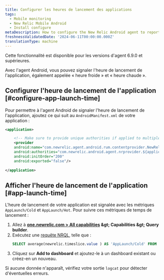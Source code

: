 ```yaml
---
title: Configurer les heures de lancement des applications
tags:
  - Mobile monitoring
  - New Relic Mobile Android
  - Install configure
metaDescription: How to configure the New Relic Android agent to report app launch time
freshnessValidatedDate: '2024-06-11T00:00:00.000Z'
translationType: machine
---
```


<Callout variant="important">
  Cette fonctionnalité est disponible pour les versions d&apos;agent 6.9.0 et supérieures.
</Callout>

Avec l&apos;agent Android, vous pouvez signaler l&apos;heure de lancement de l&apos;application, également appelée « heure froide » et « heure chaude ».

## Configurer l&apos;heure de lancement de l&apos;application [#configure-app-launch-time]

Pour permettre à l&apos;agent Android de signaler l&apos;heure de lancement de l&apos;application, ajoutez ce qui suit au `AndroidManifest.xml` de votre application :

```xml
<application>

    <!-- Make sure to provide unique authorities if applied to multiple apps on the same device -->
    <provider
    android:name="com.newrelic.agent.android.rum.contentprovider.NewRelicAppContentProvider"
    android:authorities="com.newrelic.android.agent.nrprovider.${applicationId}"
    android:initOrder="200"
    android:exported="false"/>
    
</application>
```

## Afficher l&apos;heure de lancement de l&apos;application [#app-launch-time]

L&apos;heure de lancement de votre application est signalée avec les métriques `AppLaunch/Cold` et `AppLaunch/Hot`. Pour suivre ces métriques de temps de lancement :

1. Allez à <DNT>**[one.newrelic.com &gt; All capabilities](https://one.newrelic.com/all-capabilities) &amp;gt; Capabilities &amp;gt; Query builder**</DNT>.
2. Exécutez une [requête NRQL](/docs/query-your-data/explore-query-data/query-builder/use-advanced-nrql-mode-query-data/), telle que :
   ```sql
   SELECT average(newrelic.timeslice.value ) AS 'AppLaunch/Cold' FROM Metric WHERE metricTimesliceName = 'AppLaunch/Cold' AND entity.guid = 'YOUR_APP_TOKEN' SINCE 1664218800000 UNTIL 1664220600000 TIMESERIES
   ```
3. Cliquez sur <DNT>**Add to dashboard**</DNT> et ajoutez-le à un dashboard existant ou créez-en un nouveau.

Si aucune donnée n&apos;apparaît, vérifiez votre sortie `logcat` pour détecter d&apos;éventuelles erreurs.